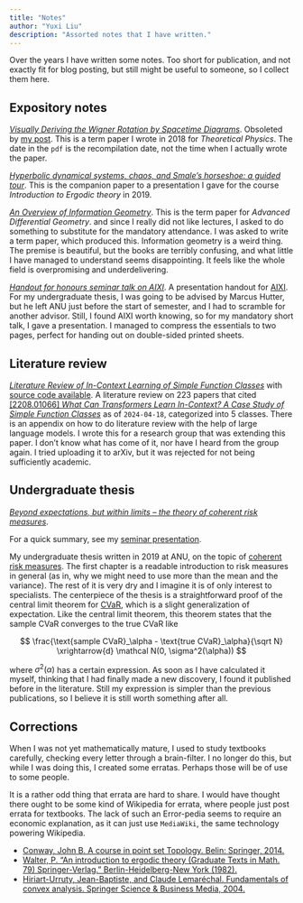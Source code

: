 ```yaml
---
title: "Notes"
author: "Yuxi Liu"
description: "Assorted notes that I have written."
---
```


Over the years I have written some notes. Too short for publication, and not exactly fit for blog posting, but still might be useful to someone, so I collect them here.

## Expository notes

[*Visually Deriving the Wigner Rotation by Spacetime Diagrams*](wigner_rotation/wigner_rotation_complete.pdf). Obsoleted by [my post](https://yuxi-liu-wired.github.io/essays/posts/wigner-rotation/). This is a term paper I wrote in 2018 for *Theoretical Physics*. The date in the `pdf` is the recompilation date, not the time when I actually wrote the paper.

[*Hyperbolic dynamical systems, chaos, and Smale's horseshoe: a guided tour*](ergodic_theory/ergodic_theory_project.pdf). This is the companion paper to a presentation I gave for the course *Introduction to Ergodic theory* in 2019.

[*An Overview of Information Geometry*](2019_differential_geometry/2019_differential_geometry_information_geometry_report.pdf). This is the term paper for *Advanced Differential Geometry*. and since I really did not like lectures, I asked to do something to substitute for the mandatory attendance. I was asked to write a term paper, which produced this. Information geometry is a weird thing. The premise is beautiful, but the books are terribly confusing, and what little I have managed to understand seems disappointing. It feels like the whole field is overpromising and underdelivering.

[*Handout for honours seminar talk on AIXI*](2019_honours_seminar_talk/presentation_handout.pdf). A presentation handout for [AIXI](https://en.wikipedia.org/wiki/AIXI). For my undergraduate thesis, I was going to be advised by Marcus Hutter, but he left ANU just before the start of semester, and I had to scramble for another advisor. Still, I found AIXI worth knowing, so for my mandatory short talk, I gave a presentation. I managed to compress the essentials to two pages, perfect for handing out on double-sided printed sheets.

## Literature review

[*Literature Review of In-Context Learning of Simple Function Classes*](2024_literature_review_icl/icl_review.pdf) with [source code available](2024_literature_review_icl/icl_review.zip). A literature review on 223 papers that cited [[2208.01066] *What Can Transformers Learn In-Context? A Case Study of Simple Function Classes*](https://arxiv.org/abs/2208.01066) as of `2024-04-18`, categorized into 5 classes. There is an appendix on how to do literature review with the help of large language models. I wrote this for a research group that was extending this paper. I don't know what has come of it, nor have I heard from the group again. I tried uploading it to arXiv, but it was rejected for not being sufficiently academic.

## Undergraduate thesis

[*Beyond expectations, but within limits -- the theory of coherent risk measures*](undergraduate_thesis/thesis.pdf).

For a quick summary, see my [seminar presentation](undergraduate_thesis/seminar_talk/seminal_talk_slides.pdf).

My undergraduate thesis written in 2019 at ANU, on the topic of [coherent risk measures](https://en.wikipedia.org/wiki/Coherent_risk_measure). The first chapter is a readable introduction to risk measures in general (as in, why we might need to use more than the mean and the variance). The rest of it is very dry and I imagine it is of only interest to specialists. The centerpiece of the thesis is a straightforward proof of the central limit theorem for [CVaR](https://en.wikipedia.org/wiki/Expected_shortfall), which is a slight generalization of expectation. Like the central limit theorem, this theorem states that the sample CVaR converges to the true CVaR like

$$
\frac{\text{sample CVaR}_\alpha - \text{true CVaR}_\alpha}{\sqrt N} \xrightarrow{d} \mathcal N(0, \sigma^2(\alpha))
$$

where $\sigma^2(\alpha)$ has a certain expression. As soon as I have calculated it myself, thinking that I had finally made a new discovery, I found it published before in the literature. Still my expression is simpler than the previous publications, so I believe it is still worth something after all.

## Corrections

When I was not yet mathematically mature, I used to study textbooks carefully, checking every letter through a brain-filter. I no longer do this, but while I was doing this, I created some erratas. Perhaps those will be of use to some people.

It is a rather odd thing that errata are hard to share. I would have thought there ought to be some kind of Wikipedia for errata, where people just post errata for textbooks. The lack of such an Error-pedia seems to require an economic explanation, as it can just use `MediaWiki`, the same technology powering Wikipedia.

* [Conway, John B. A course in point set Topology. Belin: Springer, 2014.](corrections/a%20course%20in%20point%20set%20topology_corrections.pdf)
* [Walter, P. "An introduction to ergodic theory (Graduate Texts in Math. 79) Springer-Verlag." Berlin-Heidelberg-New York (1982).](corrections/an%20introduction%20to%20ergodic%20theory_errata.pdf)
* [Hiriart-Urruty, Jean-Baptiste, and Claude Lemaréchal. Fundamentals of convex analysis. Springer Science & Business Media, 2004.](corrections/fundamentals%20of%20convex%20analysis_errata.pdf)


